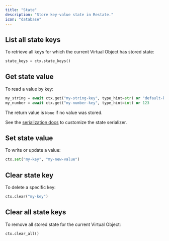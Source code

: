 ```yaml
---
title: "State"
description: "Store key-value state in Restate."
icon: "database"
---
```



<StateIntro/>

## List all state keys
To retrieve all keys for which the current Virtual Object has stored state:

```python {"CODE_LOAD::python/src/develop/state.py#statekeys"} 
state_keys = ctx.state_keys()
```

## Get state value
To read a value by key:

```python {"CODE_LOAD::python/src/develop/state.py#get"} 
my_string = await ctx.get("my-string-key", type_hint=str) or "default-key"
my_number = await ctx.get("my-number-key", type_hint=int) or 123
```

The return value is `None` if no value was stored.

See the [serialization docs](/develop/python/serialization) to customize the state serializer.

## Set state value
To write or update a value:

```python {"CODE_LOAD::python/src/develop/state.py#set"} 
ctx.set("my-key", "my-new-value")
```

## Clear state key
To delete a specific key:

```python {"CODE_LOAD::python/src/develop/state.py#clear"} 
ctx.clear("my-key")
```

## Clear all state keys

To remove all stored state for the current Virtual Object:

```python {"CODE_LOAD::python/src/develop/state.py#clear_all"} 
ctx.clear_all()
```

<StateLazy/>